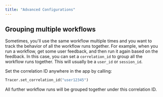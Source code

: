 ```yaml
---
title: "Advanced Configurations"
---
```


## Grouping multiple workflows

Sometimes, you'll use the same workflow multiple times and you want to track the behavior of all the workflow runs together.
For example, when you run a workflow, get some user feedback, and then run it again based on the feedback.
In this case, you can set a `correlation_id` to group all the workflow runs together.
This will usually be a `user_id` or `session_id`.

Set the correlation ID anywhere in the app by calling:

```python
Tracer.set_correlation_id("user12345")
```

All further workflow runs will be grouped together under this correlation ID.
